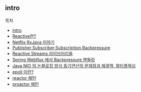 ## intro
목차
- [intro](/reactive-programming/intro)
- [Reactive란?](/reactive-programming/what-is-reactive)
- [Netflix RxJava 이야기](/reactive-programming/netflix-rxjava-story)
- [Publisher,Subscriber,Subscription,Backpressure](/reactive-programming/publisher-subscriber-subscription-backpressure)
- [Reactive Streams 라이브러리들](/reactive-programming/reactive-streams-libraries)
- [Spring Webflux 에서 Backpressure 핸들링](/reactive-programming/webflux-backpressure-handling)
- [Java NIO 의 논블로킹 방식 동기연산의 문제점과 해결책, 멀티플렉싱](/reactive-programming/java-nio-bad-point-and-solution)
- [epoll 이란?](/reactive-programming/what-is-epoll)
- [reactor 패턴](/reactive-programming/reactor-pattern)
- [proactor 패턴](/reactive-programming/proactor-pattern)
